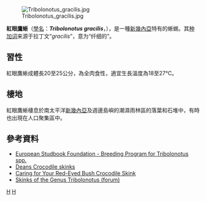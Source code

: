 {{Speciesbox
| taxon = Tribolonotus gracilis
| authority = De Rooij, 1909
| status = [[File:Status_iucn3.1_LC_zh.svg|File:Status iucn3.1 LC zh.svg]]
| image =Tribolonotus_gracilis_in_hand.jpg
| image_caption = 紅眼鷹蜥
}}
[[File:Tribolonotus_gracilis.jpg|thumb]]

'''紅眼鷹蜥'''（[[學名|學名]]：'''''Tribolonotus gracilis'''''，{{lang-en|Redeye Crocodile skink}}），是一種[[新幾內亞|新幾內亞]]特有的蜥蜴。其[[种加词|种加词]]来源于拉丁文“''gracilis''”，意为“纤细的”。

==習性==
紅眼鷹蜥成體長20至25公分，為全肉食性，適宜生長溫度為18至27℃。

==棲地==
紅眼鷹蜥棲息於南太平洋[[新幾內亞|新幾內亞]]及週邊島嶼的潮濕雨林區的落葉和石堆中，有時也出現在人口聚集區中。

== 參考資料 ==
*[http://www.studbooks.eu/ European Studbook Foundation - Breeding Program for Tribolonotus spp.]
*[http://www.tribolonotus.com/ Deans Crocodile skinks]
*[http://aqua-terra-vita.com/?/REBCSWP/Care.html Caring for Your Red-Eyed Bush Crocodile Skink]
*[https://web.archive.org/web/20120825175900/http://aqua-terra-vita.net/index.php Skinks of the Genus Tribolonotus (forum)]

{{Taxonbar}}

[[Category:_石龙子科|H]]
[[Category:_1909年描述的动物|H]]